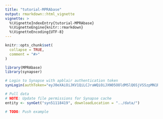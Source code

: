 ```yaml
---
title: "tutorial-MPRAbase"
output: rmarkdown::html_vignette
vignette: >
  %\VignetteIndexEntry{tutorial-MPRAbase}
  %\VignetteEngine{knitr::rmarkdown}
  %\VignetteEncoding{UTF-8}
---
```


```r
knitr::opts_chunk$set(
  collapse = TRUE,
  comment = "#>"
)
```

```r
library(MPRAbase)
library(synapser)
```

```r
# Login to Synapse with apblair authentication token
synLogin(authToken="eyJ0eXAiOiJKV1QiLCJraWQiOiJXN05OOldMSlQ6SjVSSzpMN1RMOlQ3TDc6M1ZYNjpKRU9VOjY0NFI6VTNJWDo1S1oyOjdaQ0s6RlBUSCIsImFsZyI6IlJTMjU2In0.eyJhY2Nlc3MiOnsic2NvcGUiOlsidmlldyIsImRvd25sb2FkIl0sIm9pZGNfY2xhaW1zIjp7fX0sInRva2VuX3R5cGUiOiJQRVJTT05BTF9BQ0NFU1NfVE9LRU4iLCJpc3MiOiJodHRwczovL3JlcG8tcHJvZC5wcm9kLnNhZ2ViYXNlLm9yZy9hdXRoL3YxIiwiYXVkIjoiMCIsIm5iZiI6MTY3NzEwNTM4NywiaWF0IjoxNjc3MTA1Mzg3LCJqdGkiOiIyNTc3Iiwic3ViIjoiMzM3NzE3OSJ9.hKKG2spautpVEPTxSR3s-1YtQZ_yY7mNc4YDMpisopxWjI-8YFNNdkhETrjXPzSaOLITqMWZbQw0rz_N3SFqQgFDVwVt5_nzXcFgUYFfJub4gJ7b1zPXB9GAMBMgipdFkDMPUaXHe6KKBaZxPfOMuesYxzNby1Puw3y5O-_waqX5GeFWU6a5X7Kom2RDALxG25w0M014Pj6HPK2qz7ZCVgEFpH0Jaof2gSEJeY5KIcGgjoXAF5yEaEB3Y5EzKqFETIsi6WttT9AQGgyXPd7ppl_mUy1W40vE0nDF2QgdWNCyf8JrT89CbD7jnTYmrx7UsZKBahwvJliCVlxZgJhhhQ")
```

```r
# Pull data
# NOTE: Update file permissions for Synapse cache
entity <- synGet("syn51118419", downloadLocation = "../data/")
```

```r
# TODO: Push example
```